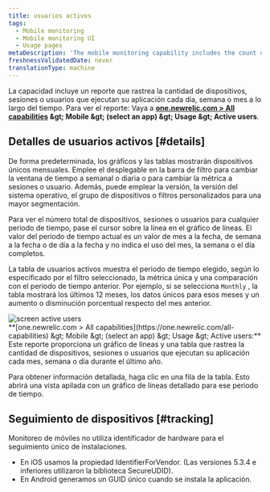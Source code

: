 ```yaml
---
title: usuarios activos
tags:
  - Mobile monitoring
  - Mobile monitoring UI
  - Usage pages
metaDescription: 'The mobile monitoring capability includes the count of unique devices, sessions, or users running your mobile app each day, week, or month trended over time.'
freshnessValidatedDate: never
translationType: machine
---
```


La capacidad <InlinePopover type="mobile" />incluye un reporte que rastrea la cantidad de dispositivos, sesiones o usuarios que ejecutan su aplicación cada día, semana o mes a lo largo del tiempo. Para ver el reporte: Vaya a <DNT>**[one.newrelic.com &gt; All capabilities](https://one.newrelic.com/all-capabilities) &amp;gt; Mobile &amp;gt; (select an app) &amp;gt; Usage &amp;gt; Active users**</DNT>.

## Detalles de usuarios activos [#details]

De forma predeterminada, los gráficos y las tablas mostrarán dispositivos únicos mensuales. Emplee el desplegable en la barra de filtro para cambiar la ventana de tiempo a semanal o diaria o para cambiar la métrica a sesiones o usuario. Además, puede emplear la versión, la versión del sistema operativo, el grupo de dispositivos o filtros personalizados para una mayor segmentación.

Para ver el número total de dispositivos, sesiones o usuarios para cualquier periodo de tiempo, pase el cursor sobre la línea en el gráfico de líneas. El valor del periodo de tiempo actual es un valor de mes a la fecha, de semana a la fecha o de día a la fecha y no indica el uso del mes, la semana o el día completos.

La tabla de usuarios activos muestra el periodo de tiempo elegido, según lo especificado por el filtro seleccionado, la métrica única y una comparación con el periodo de tiempo anterior. Por ejemplo, si se selecciona `Monthly` , la tabla mostrará los últimos 12 meses, los datos únicos para esos meses y un aumento o disminución porcentual respecto del mes anterior.

<img title="screen active users" alt="screen active users" src="/images/mobile_screenshot_full-active_users.webp" />

<figcaption>
  <DNT>**[one.newrelic.com &gt; All capabilities](https://one.newrelic.com/all-capabilities) &amp;gt; Mobile &amp;gt; (select an app) &amp;gt; Usage &amp;gt; Active users:**</DNT> Este reporte proporciona un gráfico de líneas y una tabla que rastrea la cantidad de dispositivos, sesiones o usuarios que ejecutan su aplicación cada mes, semana o día durante el último año.
</figcaption>

Para obtener información detallada, haga clic en una fila de la tabla. Esto abrirá una vista apilada con un gráfico de líneas detallado para ese periodo de tiempo.

## Seguimiento de dispositivos [#tracking]

Monitoreo de móviles no utiliza identificador de hardware para el seguimiento único de instalaciones.

* En iOS usamos la propiedad IdentifierForVendor. (Las versiones 5.3.4 e inferiores utilizaron la biblioteca SecureUDID).
* En Android generamos un GUID único cuando se instala la aplicación.